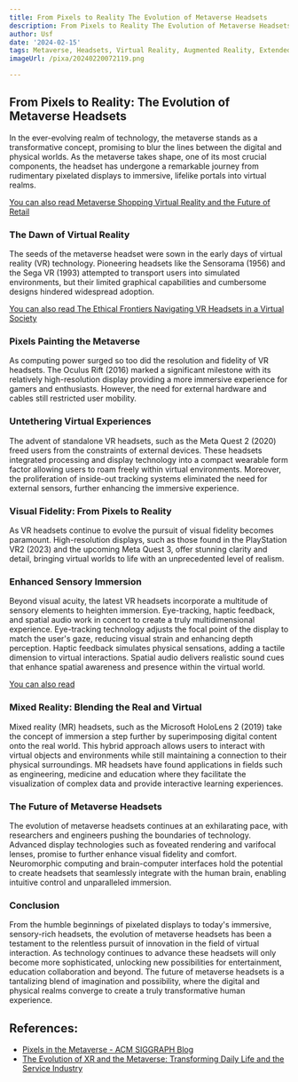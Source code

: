 ```yaml
---
title: From Pixels to Reality The Evolution of Metaverse Headsets
description: From Pixels to Reality The Evolution of Metaverse Headsets
author: Usf
date: '2024-02-15'
tags: Metaverse, Headsets, Virtual Reality, Augmented Reality, Extended Reality, XR
imageUrl: /pixa/20240220072119.png

---
```

## From Pixels to Reality: The  Evolution  of Metaverse Headsets

In the ever-evolving realm of technology, the metaverse  stands  as a transformative concept, promising to  blur the lines  between the digital and physical worlds. As the  metaverse takes shape, one of  its most crucial components, the headset has undergone a remarkable journey from rudimentary pixelated displays to immersive, lifelike portals into virtual  realms.

[You can also read Metaverse Shopping Virtual Reality and the Future of Retail](Metaverse%20Shopping%20Virtual%20Reality%20and%20the%20Future%20of%20Retail)


###  The  Dawn of  Virtual  Reality

The seeds of the  metaverse headset were sown in the early days  of virtual reality (VR) technology. Pioneering headsets like the Sensorama (1956) and the Sega VR (1993) attempted to transport users into simulated environments, but their limited graphical  capabilities and cumbersome designs hindered widespread adoption.

[You can also read The  Ethical Frontiers Navigating  VR Headsets in a Virtual Society](The%20Ethical%20Frontiers%20Navigating%20VR%20Headsets%20in%20a%20Virtual%20Society)


### Pixels Painting the Metaverse

As computing  power  surged so too did the resolution and fidelity of VR headsets. The Oculus  Rift (2016) marked a significant milestone with its relatively high-resolution display providing a more immersive experience for gamers and enthusiasts. However, the need for external hardware and cables still restricted user mobility.

### Untethering Virtual Experiences

The advent of standalone VR headsets, such as the Meta Quest 2 (2020) freed users from the constraints of  external devices. These headsets integrated processing and display technology into a compact wearable form factor allowing users to roam freely within virtual environments. Moreover, the proliferation of inside-out tracking systems eliminated the  need for external sensors, further enhancing the immersive experience.

### Visual Fidelity: From Pixels to Reality

As VR headsets continue to evolve the pursuit of visual fidelity becomes paramount.  High-resolution displays, such  as those found in the PlayStation VR2 (2023) and the upcoming Meta Quest  3, offer stunning clarity and detail, bringing virtual worlds to life with  an unprecedented level of realism.

### Enhanced Sensory Immersion

Beyond visual acuity, the latest VR headsets incorporate  a multitude of sensory elements to heighten immersion. Eye-tracking, haptic feedback, and spatial audio  work in concert to create a truly multidimensional experience. Eye-tracking technology adjusts the focal point of the display to match  the user's gaze, reducing visual strain and enhancing depth perception. Haptic feedback  simulates physical sensations, adding a tactile dimension to virtual  interactions.  Spatial audio delivers realistic sound cues that enhance spatial awareness and presence within the virtual world.

[You can also read ]()


###  Mixed Reality: Blending the Real and Virtual

Mixed  reality (MR) headsets, such as the  Microsoft HoloLens 2 (2019) take  the concept of immersion a  step further by superimposing digital content onto the real world. This hybrid approach allows users to interact with virtual  objects and environments while still maintaining  a connection  to their  physical surroundings. MR headsets have found applications in fields such as engineering,  medicine and education  where they facilitate the visualization of complex  data and provide interactive  learning experiences.

### The Future of  Metaverse Headsets

The evolution of metaverse headsets continues at an exhilarating pace, with researchers and engineers pushing the boundaries of technology. Advanced display technologies  such as foveated rendering and varifocal  lenses, promise to further enhance visual fidelity and comfort. Neuromorphic computing and  brain-computer interfaces hold the potential to create headsets that seamlessly integrate with the human brain,  enabling intuitive control and unparalleled immersion.

### Conclusion

From  the humble beginnings of pixelated displays to today's immersive, sensory-rich headsets, the evolution of metaverse headsets has been a  testament to the relentless pursuit of innovation in the  field of  virtual interaction. As technology continues to advance these  headsets will only become more sophisticated,  unlocking new  possibilities for entertainment, education collaboration and beyond. The future of metaverse headsets is  a tantalizing blend of imagination and possibility,  where the digital and physical realms converge to create  a truly transformative human experience.

## References:
- [Pixels in the Metaverse - ACM SIGGRAPH Blog](https://blog.siggraph.org/2022/07/pixels-in-the-metaverse.html/)
- [The Evolution of XR and the Metaverse: Transforming Daily Life and the Service Industry](https://www.linkedin.com/pulse/evolution-xr-metaverse-transforming-daily-life-shawn-black-crfp)
